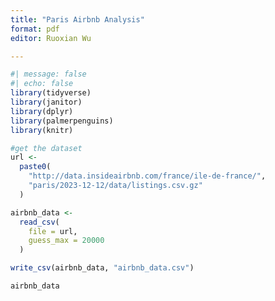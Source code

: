 ```yaml
---
title: "Paris Airbnb Analysis"
format: pdf
editor: Ruoxian Wu

---
```


```r
#| message: false
#| echo: false
library(tidyverse)
library(janitor)
library(dplyr)
library(palmerpenguins)
library(knitr)
```

```r
#get the dataset
url <-
  paste0(
    "http://data.insideairbnb.com/france/ile-de-france/",
    "paris/2023-12-12/data/listings.csv.gz"
  )

airbnb_data <-
  read_csv(
    file = url,
    guess_max = 20000
  )

write_csv(airbnb_data, "airbnb_data.csv")

airbnb_data
```

